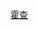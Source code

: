 {{userbox
| border-c = black
| id= [[File:Enver hoxha - white background.jpg|60px]]
| id-c= white
| info=  這個用戶'''十分怀念[[恩维尔·霍查]]大将'''。
| info-c= #FFFFFF
| info-fc= {{{info-fc|black}}}
| info-s= {{{info-s|10}}}
}}
[[Category:怀念霍查的维基人|{{PAGENAME}}]]
<noinclude>
[[Category:政治用戶框模板|霍查]]
</noinclude>